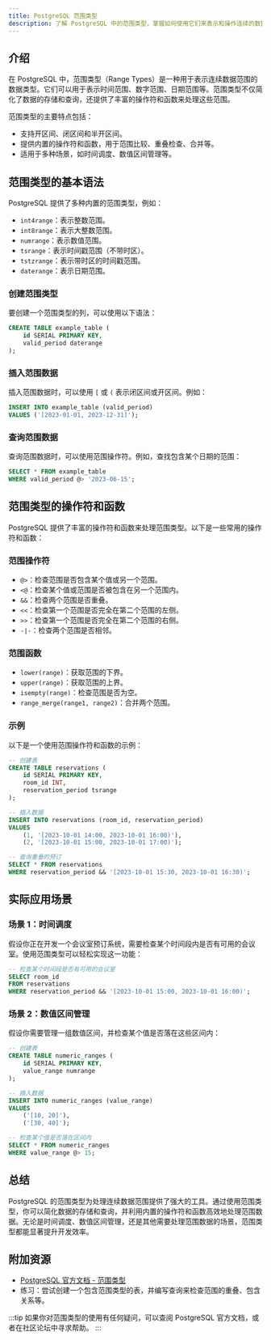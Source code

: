 ```yaml
---
title: PostgreSQL 范围类型
description: 了解 PostgreSQL 中的范围类型，掌握如何使用它们来表示和操作连续的数据范围。
---
```


## 介绍

在 PostgreSQL 中，范围类型（Range Types）是一种用于表示连续数据范围的数据类型。它们可以用于表示时间范围、数字范围、日期范围等。范围类型不仅简化了数据的存储和查询，还提供了丰富的操作符和函数来处理这些范围。

范围类型的主要特点包括：
- 支持开区间、闭区间和半开区间。
- 提供内置的操作符和函数，用于范围比较、重叠检查、合并等。
- 适用于多种场景，如时间调度、数值区间管理等。

## 范围类型的基本语法

PostgreSQL 提供了多种内置的范围类型，例如：
- `int4range`：表示整数范围。
- `int8range`：表示大整数范围。
- `numrange`：表示数值范围。
- `tsrange`：表示时间戳范围（不带时区）。
- `tstzrange`：表示带时区的时间戳范围。
- `daterange`：表示日期范围。

### 创建范围类型

要创建一个范围类型的列，可以使用以下语法：

```sql
CREATE TABLE example_table (
    id SERIAL PRIMARY KEY,
    valid_period daterange
);
```

### 插入范围数据

插入范围数据时，可以使用 `[` 或 `(` 表示闭区间或开区间。例如：

```sql
INSERT INTO example_table (valid_period)
VALUES ('[2023-01-01, 2023-12-31]');
```

### 查询范围数据

查询范围数据时，可以使用范围操作符。例如，查找包含某个日期的范围：

```sql
SELECT * FROM example_table
WHERE valid_period @> '2023-06-15';
```

## 范围类型的操作符和函数

PostgreSQL 提供了丰富的操作符和函数来处理范围类型。以下是一些常用的操作符和函数：

### 范围操作符

- `@>`：检查范围是否包含某个值或另一个范围。
- `<@`：检查某个值或范围是否被包含在另一个范围内。
- `&&`：检查两个范围是否重叠。
- `<<`：检查第一个范围是否完全在第二个范围的左侧。
- `>>`：检查第一个范围是否完全在第二个范围的右侧。
- `-|-`：检查两个范围是否相邻。

### 范围函数

- `lower(range)`：获取范围的下界。
- `upper(range)`：获取范围的上界。
- `isempty(range)`：检查范围是否为空。
- `range_merge(range1, range2)`：合并两个范围。

### 示例

以下是一个使用范围操作符和函数的示例：

```sql
-- 创建表
CREATE TABLE reservations (
    id SERIAL PRIMARY KEY,
    room_id INT,
    reservation_period tsrange
);

-- 插入数据
INSERT INTO reservations (room_id, reservation_period)
VALUES
    (1, '[2023-10-01 14:00, 2023-10-01 16:00)'),
    (2, '[2023-10-01 15:00, 2023-10-01 17:00)');

-- 查询重叠的预订
SELECT * FROM reservations
WHERE reservation_period && '[2023-10-01 15:30, 2023-10-01 16:30)';
```

## 实际应用场景

### 场景 1：时间调度

假设你正在开发一个会议室预订系统，需要检查某个时间段内是否有可用的会议室。使用范围类型可以轻松实现这一功能：

```sql
-- 检查某个时间段是否有可用的会议室
SELECT room_id
FROM reservations
WHERE reservation_period && '[2023-10-01 15:00, 2023-10-01 16:00)';
```

### 场景 2：数值区间管理

假设你需要管理一组数值区间，并检查某个值是否落在这些区间内：

```sql
-- 创建表
CREATE TABLE numeric_ranges (
    id SERIAL PRIMARY KEY,
    value_range numrange
);

-- 插入数据
INSERT INTO numeric_ranges (value_range)
VALUES
    ('[10, 20]'),
    ('[30, 40]');

-- 检查某个值是否落在区间内
SELECT * FROM numeric_ranges
WHERE value_range @> 15;
```

## 总结

PostgreSQL 的范围类型为处理连续数据范围提供了强大的工具。通过使用范围类型，你可以简化数据的存储和查询，并利用内置的操作符和函数高效地处理范围数据。无论是时间调度、数值区间管理，还是其他需要处理范围数据的场景，范围类型都能显著提升开发效率。

## 附加资源

- [PostgreSQL 官方文档 - 范围类型](https://www.postgresql.org/docs/current/rangetypes.html)
- 练习：尝试创建一个包含范围类型的表，并编写查询来检查范围的重叠、包含关系等。

:::tip
如果你对范围类型的使用有任何疑问，可以查阅 PostgreSQL 官方文档，或者在社区论坛中寻求帮助。
:::
